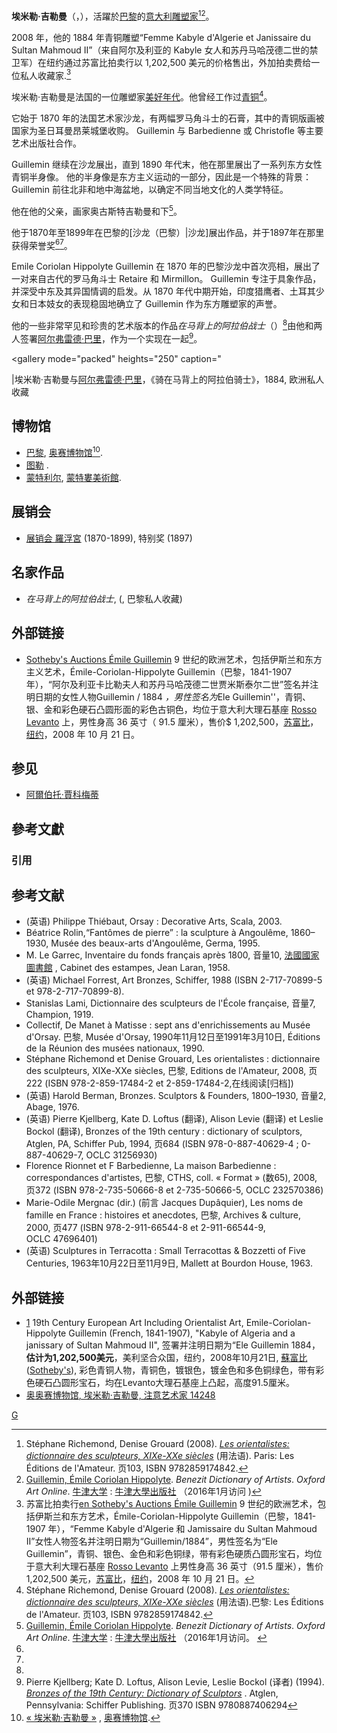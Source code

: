 {{Infobox Artist
| name    = 埃米勒·吉勒曼
| birthname       = Émile-Coriolan Hippolyte Guillemin 
| image = 
| image_name      = 
| imagesize       =
| image_caption   = 
| english_name    = Emily Guillemin
| other_name      = Émile Guillemin
| sex             = 男
| date_of_birth   = 1841年10月16日
| place_of_birth  = [[巴黎|巴黎]]
| date_of_death   = 1907年
| place_of_death  = [[巴黎|巴黎]]
| nationality     = {{FRA}}
| One's domicile  = [[巴黎|巴黎]]
| min_jon         = [[義大利人|義大利人]]
| field           = [[雕塑|雕塑]] 
| famous works    = ''在马背上的阿拉伯战士'' ({{lang-fr|Le Guerrier arabe à cheval}})<ref name="#1">Pierre Kjellberg; Kate D. Loftus, Alison Levie, Leslie Bockol (译者) (1994). [https://books.google.it/books?id=1t9KAQAAIAAJ ''Bronzes of the 19th Century: Dictionary of Sculptors''] {{Wayback|url=https://books.google.it/books?id=1t9KAQAAIAAJ |date=20201104062705 }}. Atglen, Pennsylvania: Schiffer Publishing. 页370, ISBN 9780887406294</ref>
| training        = Émile Auguste Marie Guillemin, Jean-Jules Salmson
| movement        = [[东方主义|东方主义]]
| patrons         =
| awards          = [[羅浮宮|羅浮宮]] {{lang-fr|Musée du Louvre}} {{FRA}}[[巴黎|巴黎]] ([[1897|1897]])
| has_album       =
| album           =
| has_movie       =
| movie           =
| has_teleplay    =
| teleplay        =
| has_theatre     =
| theatre         =
| has_book        =
| book            =
|}}

'''埃米勒·吉勒曼'''（{{lang|it|Émile Guillemin}}，{{bd|1841年|10月16日|1907年||catIdx=G}}），活躍於[[巴黎|巴黎]]的[[意大利|意大利]][[雕塑家|雕塑家]]<ref name="#2">Stéphane Richemond, Denise Grouard (2008). [https://books.google.it/books?id=mthKAQAAIAAJ ''Les orientalistes: dictionnaire des sculpteurs, XIXe-XXe siècles''] {{Wayback|url=https://books.google.it/books?id=mthKAQAAIAAJ |date=20201104084102 }} (用法语). Paris: Les Éditions de l'Amateur. 页103, ISBN 9782859174842.</ref><ref>[http://www.oxfordartonline.com/subscriber/article/benezit/B00081102 Guillemin, Émile Coriolan Hippolyte]. ''Benezit Dictionary of Artists''. ''Oxford Art Online''. [[牛津大学|牛津大学]] : [[牛津大學出版社|牛津大學出版社]] （2016年1月访问 {{需要订阅}})</ref>。

2008 年，他的 1884 年青铜雕塑“Femme Kabyle d'Algerie et  Janissaire du Sultan Mahmoud II”（来自阿尔及利亚的 Kabyle 女人和苏丹马哈茂德二世的禁卫军）在纽约通过苏富比拍卖行以 1,202,500 美元的价格售出，外加拍卖费给一位私人收藏家.<ref>苏富比拍卖行[https://www.sothebys.com/en/auctions/ecatalogue/2008/property-from-the-estate-of-rochelle-sepenuk-n08508/lot.92.html?locale= en Sotheby's Auctions Émile Guillemin] {{Wayback|url=https://www.sothebys.com/en/auctions/ecatalogue/2008/property-from-the-estate-of-rochelle-sepenuk-n08508/lot.92.html?locale= |date=20220514222621 }} 9 世纪的欧洲艺术，包括伊斯兰和东方艺术，Émile-Coriolan-Hippolyte Guillemin（巴黎，1841-1907 年），“Femme Kabyle d'Algerie 和 Jamissaire du Sultan Mahmoud II”女性人物签名并注明日期为“Guillemin/1884”，男性签名为“Ele Guillemin”，青铜、银色、金色和彩色铜绿，带有彩色硬质凸圆形宝石，均位于意大利大理石基座 [[Rosso_Levanto|Rosso Levanto]] 上男性身高 36 英寸（91.5 厘米），售价 1,202,500 美元，[[苏富比|苏富比]]，[[纽约|纽约]]，2008 年 10 月 21 日。</ref>

埃米勒·吉勒曼是法国的一位雕塑家[[美好年代|美好年代]]。他曾经工作过[[青铜|青铜]]<ref>Stéphane Richemond, Denise Grouard (2008). [https://books.google.it/books?id=mthKAQAAIAAJ ''Les orientalistes: dictionnaire des sculpteurs, XIXe-XXe siècles''] {{Wayback|url=https://books.google.it/books?id=mthKAQAAIAAJ |date=20201104084102 }} (用法语).巴黎: Les Éditions de l'Amateur. 页103, ISBN 9782859174842.</ref>。

它始于 1870 年的法国艺术家沙龙，有两幅罗马角斗士的石膏，其中的青铜版画被国家为圣日耳曼昂莱城堡收购。 Guillemin 与 Barbedienne 或 Christofle 等主要艺术出版社合作。

Guillemin 继续在沙龙展出，直到 1890 年代末，他在那里展出了一系列东方女性青铜半身像。 他的半身像是东方主义运动的一部分，因此是一个特殊的背景：Guillemin 前往北非和地中海盆地，以确定不同当地文化的人类学特征。

他在他的父亲，画家奥古斯特吉勒曼和下{{Interlanguage link multi|Jean-Jules Salmson|fr|3=Jules Salmson}}<ref name="#3">[http://www.oxfordartonline.com/subscriber/article/benezit/B00081102 Guillemin, Émile Coriolan Hippolyte]. ''Benezit Dictionary of Artists''. ''Oxford Art Online''. [[牛津大学|牛津大学]] : [[牛津大學出版社|牛津大學出版社]] （2016年1月访问。 {{需要订阅}}</ref>。

他于1870年至1899年在巴黎的[沙龙（巴黎）|沙龙]展出作品，并于1897年在那里获得荣誉奖<ref name="#3"/><ref name="#2"/>。

Emile Coriolan Hippolyte Guillemin 在 1870 年的巴黎沙龙中首次亮相，展出了一对来自古代的罗马角斗士 Retaire 和 Mirmillon。 Guillemin 专注于具象作品，并深受中东及其异国情调的启发。从 1870 年代中期开始，印度猎鹰者、土耳其少女和日本妓女的表现稳固地确立了 Guillemin 作为东方雕塑家的声誉。

他的一些非常罕见和珍贵的艺术版本的作品''在马背上的阿拉伯战士''（{{lang-fr|Le Guerrier arabe à cheval}}）<ref name="#1"/>由他和两人签署[[阿尔弗雷德·巴里|阿尔弗雷德·巴里]]，作为一个实现在一起<ref>Pierre Kjellberg; Kate D. Loftus, Alison Levie, Leslie Bockol (译者) (1994). [https://books.google.it/books?id=1t9KAQAAIAAJ ''Bronzes of the 19th Century: Dictionary of Sculptors''] {{Wayback|url=https://books.google.it/books?id=1t9KAQAAIAAJ |date=20201104062705 }}. Atglen, Pennsylvania: Schiffer Publishing. 页370 ISBN 9780887406294</ref>。

<gallery mode="packed" heights="250" caption="<gallery mode="packed" heights="250" caption="埃米勒·吉勒曼的作品">
|埃米勒·吉勒曼与[[阿尔弗雷德·巴里|阿尔弗雷德·巴里]]，《骑在马背上的阿拉伯骑士》，1884, 欧洲私人收藏
</gallery>

== 博物馆 ==
* [[巴黎|巴黎]], [[奥赛博物馆|奥赛博物馆]]<ref>[http://www.musee-orsay.fr/en/espace-professionnels/professionals/researchers/rech-rec-art-home/notice-artiste.html?no_cache=1&nnumid=14248&retouroeuvre=%252Fen%252Fcollections%252Findex-of-works%252Fnotice.html%253Fno_cache%253D1%2526nnumid%253D019148%2526cHash%253D61fd2855df « 埃米勒·吉勒曼 »] {{Wayback|url=http://www.musee-orsay.fr/en/espace-professionnels/professionals/researchers/rech-rec-art-home/notice-artiste.html?no_cache=1&nnumid=14248&retouroeuvre=%252Fen%252Fcollections%252Findex-of-works%252Fnotice.html%253Fno_cache%253D1%2526nnumid%253D019148%2526cHash%253D61fd2855df |date=20191206180517 }}, [[奥赛博物馆|奥赛博物馆]].</ref>.
* [[图勒_(默尔特-摩泽尔省)|图勒]] {{tsl|fr|Musée d'art et d'histoire de Toul|图勒的艺术和历史博物馆}}.
* [[蒙特利尔|蒙特利尔]], [[蒙特婁美術館|蒙特婁美術館]].

== 展销会 ==
* [[羅浮宮|展销会 羅浮宮]] {{lang-fr|Musée du Louvre}} (1870-1899), 特别奖 (1897)

== 名家作品 ==
* ''在马背上的阿拉伯战士'', ({{lang-fr|''Le Guerrier arabe à cheval''}}, 巴黎私人收藏)

== 外部链接 ==
* [https://www.sothebys.com/en/auctions/ecatalogue/2008/property-from-the-estate-of-rochelle-sepenuk-n08508/lot.92.html?locale=en Sotheby's Auctions Émile Guillemin] {{Wayback|url=https://www.sothebys.com/en/auctions/ecatalogue/2008/property-from-the-estate-of-rochelle-sepenuk-n08508/lot.92.html?locale=en |date=20201025010326 }} 9 世纪的欧洲艺术，包括伊斯兰和东方主义艺术，Émile-Coriolan-Hippolyte Guillemin（巴黎，1841-1907 年），“阿尔及利亚卡比勒夫人和苏丹马哈茂德二世贾米斯泰尔二世”签名并注明日期的女性人物Guillemin / 1884 ''，男性签名为 ''Ele Guillemin''，青铜、银、金和彩色硬石凸圆形面的彩色古铜色，均位于意大利大理石基座 [[Rosso_Levanto|Rosso Levanto]] 上，男性身高 36 英寸（ 91.5 厘米），售价$ 1,202,500，[[苏富比|苏富比]]，[[纽约|纽约]]，2008 年 10 月 21 日。

== 参见 ==
* [[阿爾伯托·賈科梅蒂|阿爾伯托·賈科梅蒂]]

== 參考文獻 ==
=== 引用 ===
{{reflist}}

== 参考文献 ==
{{div col|cols=2}}
* (英语) Philippe Thiébaut, Orsay : Decorative Arts, Scala, 2003.
* Béatrice Rolin,“Fantômes de pierre” : la sculpture à Angoulême, 1860–1930, Musée des beaux-arts d'Angoulême, Germa, 1995.
* M. Le Garrec, Inventaire du fonds français après 1800, 音量10, [[法國國家圖書館|法國國家圖書館]] {{Lang|fr|Bibliothèque nationale de France}}, Cabinet des estampes, Jean Laran, 1958.
* (英语) Michael Forrest, Art Bronzes, Schiffer, 1988 (ISBN 2-717-70899-5 et 978-2-717-70899-8).
* Stanislas Lami, Dictionnaire des sculpteurs de l'École française, 音量7, Champion, 1919.
* Collectif, De Manet à Matisse : sept ans d'enrichissements au Musée d'Orsay. 巴黎, Musée d'Orsay, 1990年11月12日至1991年3月10日, Éditions de la Réunion des musées nationaux, 1990.
* Stéphane Richemond et Denise Grouard, Les orientalistes : dictionnaire des sculpteurs, XIXe-XXe siècles, 巴黎, Editions de l'Amateur, 2008, 页222 (ISBN 978-2-859-17484-2 et 2-859-17484-2,在线阅读[归档])
* (英语) Harold Berman, Bronzes. Sculptors & Founders, 1800–1930, 音量2, Abage, 1976.
* (英语) Pierre Kjellberg, Kate D. Loftus (翻译), Alison Levie (翻译) et Leslie Bockol (翻译), Bronzes of the 19th century : dictionary of sculptors, Atglen, PA, Schiffer Pub, 1994, 页684 (ISBN 978-0-887-40629-4 ; 0-887-40629-7, OCLC 31256930)
* Florence Rionnet et F Barbedienne, La maison Barbedienne : correspondances d'artistes, 巴黎, CTHS, coll. « Format » (数65), 2008, 页372 (ISBN 978-2-735-50666-8 et 2-735-50666-5, OCLC 232570386)
* Marie-Odile Mergnac (dir.) (前言 Jacques Dupâquier), Les noms de famille en France : histoires et anecdotes, 巴黎, Archives & culture, 2000, 页477 (ISBN 978-2-911-66544-8 et 2-911-66544-9, OCLC 47696401)
* (英语) Sculptures in Terracotta : Small Terracottas & Bozzetti of Five Centuries, 1963年10月22日至11月9日, Mallett at Bourdon House, 1963.
{{div col end}}
{{Commonscat|Sculptors from France}}

== 外部链接 ==
* [https://www.sothebys.com/en/auctions/ecatalogue/2008/property-from-the-estate-of-rochelle-sepenuk-n08508/lot.92.html?locale=en] {{Wayback|url=https://www.sothebys.com/en/auctions/ecatalogue/2008/property-from-the-estate-of-rochelle-sepenuk-n08508/lot.92.html?locale=en |date=20201025010326 }} 19th Century European Art Including Orientalist Art, Emile-Coriolan-Hippolyte Guillemin (French, 1841-1907), "Kabyle of Algeria and a janissary of Sultan Mahmoud II", 签署并注明日期为“Ele Guillemin 1884，'''估计为1,202,500美元'''，美利坚合众国，纽约，2008年10月21日, [[蘇富比|蘇富比]] ([[Sotheby's|Sotheby's]]), 彩色青铜人物，青铜色，镀银色，镀金色和多色铜绿色，带有彩色硬石凸圆形宝石，均在Levanto大理石基座上凸起，高度91.5厘米。
* [http://www.musee-orsay.fr/en/espace-professionnels/professionals/researchers/rech-rec-art-home/notice-artiste.html?no_cache=1&nnumid=14248&retouroeuvre=%252Fen%252Fcollections%252Findex-of-works%252Fnotice.html%253Fno_cache%253D1%2526nnumid%253D019148%2526cHash%253D61fd2855df 奥[[奥赛博物馆|奥赛博物馆]], 埃米勒·吉勒曼, 注意艺术家 14248] {{Wayback|url=http://www.musee-orsay.fr/en/espace-professionnels/professionals/researchers/rech-rec-art-home/notice-artiste.html?no_cache=1&nnumid=14248&retouroeuvre=%252Fen%252Fcollections%252Findex-of-works%252Fnotice.html%253Fno_cache%253D1%2526nnumid%253D019148%2526cHash%253D61fd2855df |date=20191206180517 }}

{{Authority control}}
{{DEFAULTSORT:Guillemin, Émile}}
[[Category:意大利雕塑家|G]]